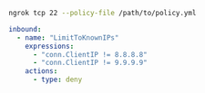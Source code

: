 ```bash
ngrok tcp 22 --policy-file /path/to/policy.yml
```

```yaml title="policy.yml"
inbound:
  - name: "LimitToKnownIPs"
    expressions:
      - "conn.ClientIP != 8.8.8.8"
      - "conn.ClientIP != 9.9.9.9"
    actions:
      - type: deny
```
